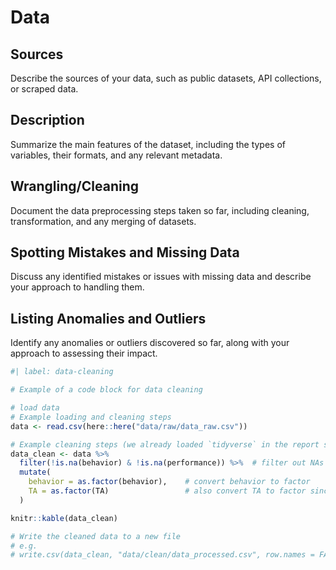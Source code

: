 # Data

## Sources
Describe the sources of your data, such as public datasets, API collections, or scraped data.

## Description
Summarize the main features of the dataset, including the types of variables, their formats, and any relevant metadata.

## Wrangling/Cleaning
Document the data preprocessing steps taken so far, including cleaning, transformation, and any merging of datasets.

## Spotting Mistakes and Missing Data
Discuss any identified mistakes or issues with missing data and describe your approach to handling them.

## Listing Anomalies and Outliers
Identify any anomalies or outliers discovered so far, along with your approach to assessing their impact.

```r
#| label: data-cleaning

# Example of a code block for data cleaning

# load data
# Example loading and cleaning steps
data <- read.csv(here::here("data/raw/data_raw.csv"))

# Example cleaning steps (we already loaded `tidyverse` in the report setup chunk)
data_clean <- data %>%
  filter(!is.na(behavior) & !is.na(performance)) %>%  # filter out NAs in both relevant columns
  mutate(
    behavior = as.factor(behavior),    # convert behavior to factor
    TA = as.factor(TA)                 # also convert TA to factor since it's categorical
  )

knitr::kable(data_clean)

# Write the cleaned data to a new file
# e.g. 
# write.csv(data_clean, "data/clean/data_processed.csv", row.names = FALSE)

```
